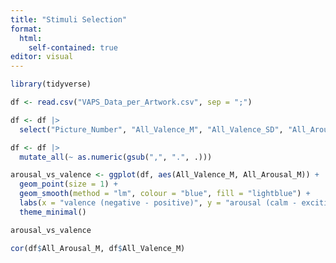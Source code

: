 ---
title: "Stimuli Selection"
format: 
  html:
    self-contained: true
editor: visual
---

```{r}
library(tidyverse)
```

```{r}
df <- read.csv("VAPS_Data_per_Artwork.csv", sep = ";")
```

```{r}
df <- df |>
  select("Picture_Number", "All_Valence_M", "All_Valence_SD", "All_Arousal_M", "All_Arousal_SD", "All_Familiarity_M", "All_Familiarity_SD")
```

```{r}
df <- df |>
  mutate_all(~ as.numeric(gsub(",", ".", .)))
```

```{r}
arousal_vs_valence <- ggplot(df, aes(All_Valence_M, All_Arousal_M)) +
  geom_point(size = 1) +
  geom_smooth(method = "lm", colour = "blue", fill = "lightblue") +
  labs(x = "valence (negative - positive)", y = "arousal (calm - exciting)") +
  theme_minimal()

arousal_vs_valence
```

```{r}
cor(df$All_Arousal_M, df$All_Valence_M)
```
